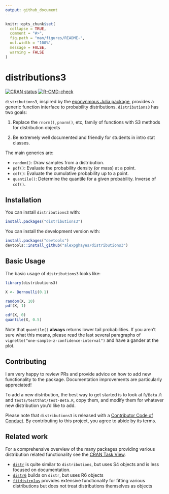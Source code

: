 ```yaml
---
output: github_document
---
```


<!-- README.md is generated from README.Rmd. Please edit that file -->

```r
knitr::opts_chunk$set(
  collapse = TRUE,
  comment = "#>",
  fig.path = "man/figures/README-",
  out.width = "100%",
  message = FALSE,
  warning = FALSE
)
```

# distributions3

<!-- badges: start -->
[![CRAN status](https://www.r-pkg.org/badges/version/distributions3)](https://cran.r-project.org/package=distributions3)
[![R-CMD-check](https://github.com/alexpghayes/distributions3/workflows/R-CMD-check/badge.svg)](https://github.com/alexpghayes/distributions3/actions)
<!-- badges: end -->

`distributions3`, inspired by the [eponynmous Julia package](https://github.com/JuliaStats/Distributions.jl), provides a generic function interface to probability distributions. `distributions3` has two goals:

1. Replace the `rnorm()`, `pnorm()`, etc, family of functions with S3 methods for distribution objects

2. Be extremely well documented and friendly for students in intro stat classes.

The main generics are:

- `random()`: Draw samples from a distribution.
- `pdf()`: Evaluate the probability density (or mass) at a point.
- `cdf()`: Evaluate the cumulative probability up to a point.
- `quantile()`: Determine the quantile for a given probability. Inverse of `cdf()`.

## Installation

You can install `distributions3` with:

``` r
install.packages("distributions3")
```

You can install the development version with:

``` r
install.packages("devtools")
devtools::install_github("alexpghayes/distributions3")
```

## Basic Usage

The basic usage of `distributions3` looks like:

```r
library(distributions3)

X <- Bernoulli(0.1)

random(X, 10)
pdf(X, 1)

cdf(X, 0)
quantile(X, 0.5)
```

Note that `quantile()` **always** returns lower tail probabilities. If you aren't sure what this means, please read the last several paragraphs of `vignette("one-sample-z-confidence-interval")` and have a gander at the plot.

## Contributing

I am very happy to review PRs and provide advice on how to add new functionality to the package. Documentation improvements are particularly appreciated!

To add a new distribution, the best way to get started is to look at `R/Beta.R` and `tests/testthat/test-Beta.R`, copy them, and modify them for whatever new distribution you'd like to add.

Please note that `distributions3` is released with a
[Contributor Code of Conduct](https://alexpghayes.github.io/distributions3/CODE_OF_CONDUCT.html). By contributing to this project, you agree to abide by its terms.

## Related work

For a comprehensive overview of the many packages providing various distribution related functionality see the [CRAN Task View](https://cran.r-project.org/view=Distributions).

- [`distr`](https://cran.r-project.org/package=distr) is quite similar to `distributions`, but uses S4 objects and is less focused on documentation. 
- [`distr6`](https://cran.r-project.org/package=distr6) builds on `distr`, but uses R6 objects
- [`fitdistrplus`](https://cran.r-project.org/package=fitdistrplus) provides extensive functionality for fitting various distributions but does not treat distributions themselves as objects
